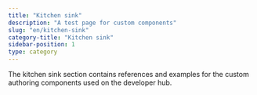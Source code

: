 ```yaml
---
title: "Kitchen sink"
description: "A test page for custom components"
slug: "en/kitchen-sink"
category-title: "Kitchen sink"
sidebar-position: 1
type: category
---
```


The kitchen sink section contains references and examples for the custom authoring components used on the developer hub.
